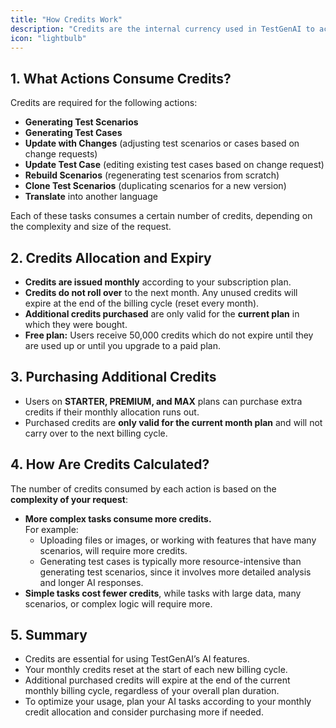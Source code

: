 ```yaml
---
title: "How Credits Work"
description: "Credits are the internal currency used in TestGenAI to access and utilize AI-powered services such as generating or updating test scenarios and test cases. Understanding how credits function will help you manage your usage and maximize the value of your subscription."
icon: "lightbulb"
---
```


## 1. What Actions Consume Credits?

Credits are required for the following actions:

- **Generating Test Scenarios**
- **Generating Test Cases**
- **Update with Changes** (adjusting test scenarios or cases based on change requests)
- **Update Test Case** (editing existing test cases based on change request)
- **Rebuild Scenarios** (regenerating test scenarios from scratch)
- **Clone Test Scenarios** (duplicating scenarios for a new version)
- **Translate** into another language

Each of these tasks consumes a certain number of credits, depending on the complexity and size of the request.

## 2. Credits Allocation and Expiry

- **Credits are issued monthly** according to your subscription plan.
- **Credits do not roll over** to the next month. Any unused credits will expire at the end of the billing cycle (reset every month).
- **Additional credits purchased** are only valid for the **current plan** in which they were bought.
- **Free plan:** Users receive 50,000 credits which do not expire until they are used up or until you upgrade to a paid plan.

## 3. Purchasing Additional Credits

- Users on **STARTER, PREMIUM, and MAX** plans can purchase extra credits if their monthly allocation runs out.
- Purchased credits are **only valid for the current month plan** and will not carry over to the next billing cycle.

## 4. How Are Credits Calculated?

The number of credits consumed by each action is based on the **complexity of your request**:

- **More complex tasks consume more credits.**\
  For example:
  - Uploading files or images, or working with features that have many scenarios, will require more credits.
  - Generating test cases is typically more resource-intensive than generating test scenarios, since it involves more detailed analysis and longer AI responses.
- **Simple tasks cost fewer credits**, while tasks with large data, many scenarios, or complex logic will require more.

## 5. Summary

- Credits are essential for using TestGenAI’s AI features.
- Your monthly credits reset at the start of each new billing cycle.
- Additional purchased credits will expire at the end of the current monthly billing cycle, regardless of your overall plan duration.
- To optimize your usage, plan your AI tasks according to your monthly credit allocation and consider purchasing more if needed.